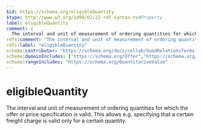 ```yaml
---
$id: https://schema.org/eligibleQuantity
$type: http://www.w3.org/1999/02/22-rdf-syntax-ns#Property
label: eligibleQuantity
comment: |
  The interval and unit of measurement of ordering quantities for which the offer or price specification is valid. This allows e.g. specifying that a certain freight charge is valid only for a certain quantity.
rdfs:comment: "The interval and unit of measurement of ordering quantities for which the offer or price specification is valid. This allows e.g. specifying that a certain freight charge is valid only for a certain quantity."
rdfs:label: "eligibleQuantity"
schema:contributor: "https://schema.org/docs/collab/GoodRelationsTerms"
schema:domainIncludes: ["https://schema.org/Offer","https://schema.org/PriceSpecification","https://schema.org/Demand"]
schema:rangeIncludes: "https://schema.org/QuantitativeValue"
---
```


# eligibleQuantity

The interval and unit of measurement of ordering quantities for which the offer or price specification is valid. This allows e.g. specifying that a certain freight charge is valid only for a certain quantity.

